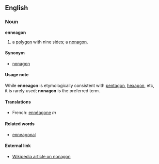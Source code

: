 ==English==
===Noun===
'''enneagon'''

#a [[polygon]] with nine sides; a [[nonagon]].

====Synonym====
*[[nonagon]]

====Usage note====
While '''enneagon''' is etymologically consistent with [[pentagon]], [[hexagon]], etc, it is rarely used; '''nonagon''' is the preferred term.

====Translations====
*French: [[ennéagone]] ''m''

====Related words====
*[[enneagonal]]

====External link====
*[[en:nonagon|Wikipedia article on nonagon]]